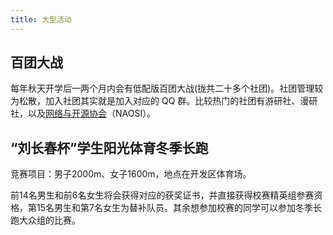 ```yaml
---
title: 大型活动
---
```


## 百团大战

每年秋天开学后一两个月内会有低配版百团大战(拢共二十多个社团)。社团管理较为松散，加入社团其实就是加入对应的 QQ 群。比较热门的社团有游研社、漫研社，以及[网络与开源协会](https://naosi.org)（NAOSI）。

## “刘长春杯”学生阳光体育冬季长跑

竞赛项目：男子2000m、女子1600m，地点在开发区体育场。

前14名男生和前6名女生将会获得对应的获奖证书，并直接获得校赛精英组参赛资格，第15名男生和第7名女生为替补队员。其余想参加校赛的同学可以参加冬季长跑大众组的比赛。
